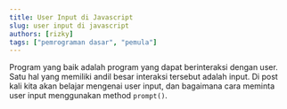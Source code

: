 ```yaml
---
title: User Input di Javascript
slug: user input di javascript
authors: [rizky]
tags: ["pemrograman dasar", "pemula"]
---
```


Program yang baik adalah program yang dapat berinteraksi dengan user. Satu hal yang memiliki andil besar interaksi tersebut adalah input. Di post kali kita akan belajar mengenai user input, dan bagaimana cara meminta user input menggunakan method `prompt()`.

<!--truncate-->
